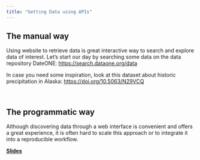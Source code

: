 ```yaml
---
title: "Getting Data using APIs"
---
```


## The manual way

Using website to retrieve data is great interactive way to search and explore data of interest. Let's start our day by searching some data on the data repository DateONE: <https://search.dataone.org/data>

In case you need some inspiration, look at this dataset about historic precipitation in Alaska: <https://doi.org/10.5063/N29VCQ>

<br>

## The programmatic way

Although discovering data through a web interface is convenient and offers a great experience, it is often hard to scale this approach or to integrate it into a reproducible workflow.

**[Slides](https://EDS-214.github.io/eds214-slides/api.html)**

